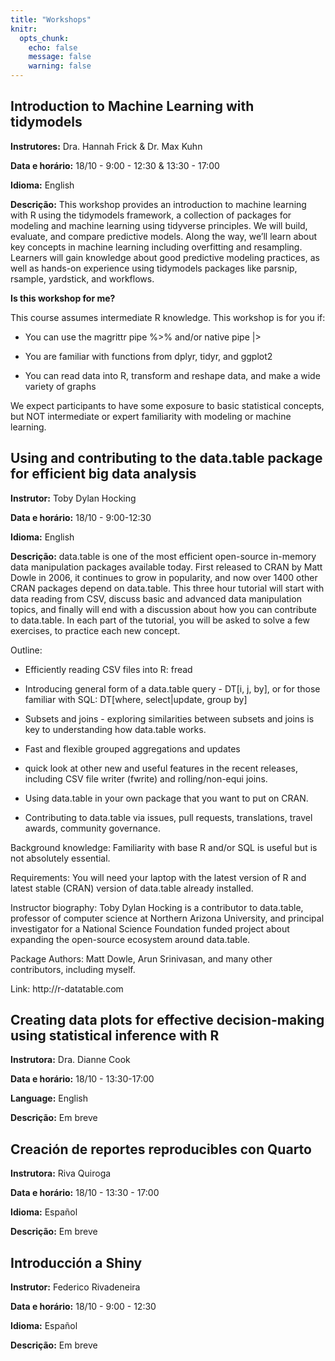 ```yaml
---
title: "Workshops"
knitr:
  opts_chunk:
    echo: false
    message: false
    warning: false
---
```



## Introduction to Machine Learning with tidymodels

**Instrutores:** Dra. Hannah Frick & Dr. Max Kuhn

**Data e horário:** 18/10 - 9:00 - 12:30 & 13:30 - 17:00

**Idioma:** English

**Descrição:** This workshop provides an introduction to machine learning with R using the tidymodels framework, a collection of packages for modeling and machine learning using tidyverse principles. We will build, evaluate, and compare predictive models. Along the way, we’ll learn about key concepts in machine learning including overfitting and resampling. Learners will gain knowledge about good predictive modeling practices, as well as hands-on experience using tidymodels packages like parsnip, rsample, yardstick, and workflows.


**Is this workshop for me?**

This course assumes intermediate R knowledge. This workshop is for you if:

* You can use the magrittr pipe %>% and/or native pipe |>

* You are familiar with functions from dplyr, tidyr, and ggplot2

* You can read data into R, transform and reshape data, and make a wide variety of graphs

We expect participants to have some exposure to basic statistical concepts, but NOT intermediate or expert familiarity with modeling or machine learning.

## Using and contributing to the data.table package for efficient big data analysis

**Instrutor:** Toby Dylan Hocking

**Data e horário:** 18/10 - 9:00-12:30

**Idioma:** English

**Descrição:** data.table is one of the most efficient open-source in-memory data manipulation packages available today. First released to CRAN by Matt Dowle in 2006, it continues to grow in popularity, and now over 1400 other CRAN packages depend on data.table. This three hour tutorial will start with data reading from CSV, discuss basic and advanced data manipulation topics, and finally will end with a discussion about how you can contribute to data.table. In each part of the tutorial, you will be asked to solve a few exercises, to practice each new concept.


Outline:

- Efficiently reading CSV files into R: fread

- Introducing general form of a data.table query - DT[i, j, by], or
for those familiar with SQL: DT[where, select|update, group by]

- Subsets and joins - exploring similarities between subsets and joins
is key to understanding how data.table works.

- Fast and flexible grouped aggregations and updates

- quick look at other new and useful features in the recent releases, including CSV file writer (fwrite) and rolling/non-equi joins.

- Using data.table in your own package that you want to put on CRAN.

- Contributing to data.table via issues, pull requests, translations,
travel awards, community governance.

Background knowledge: Familiarity with base R and/or SQL is useful but
is not absolutely essential.

Requirements: You will need your laptop with the latest version of R
and latest stable (CRAN) version of data.table already installed.

Instructor biography: Toby Dylan Hocking is a contributor to data.table, professor of computer science at Northern Arizona University, and principal investigator for a National Science Foundation funded project about expanding the open-source ecosystem
around data.table.

Package Authors: Matt Dowle, Arun Srinivasan, and many other
contributors, including myself.

Link: http://r-datatable.com


## Creating data plots for effective decision-making using statistical inference with R

**Instrutora:** Dra. Dianne Cook

**Data e horário:** 18/10 - 13:30-17:00

**Language:** English

**Descrição:** Em breve

## Creación de reportes reproducibles con Quarto

**Instrutora:** Riva Quiroga

**Data e horário:** 18/10 - 13:30 - 17:00

**Idioma:** Español

**Descrição:** Em breve


## Introducción a Shiny


**Instrutor:** Federico Rivadeneira

**Data e horário:** 18/10 - 9:00 - 12:30

**Idioma:** Español

**Descrição:** Em breve
